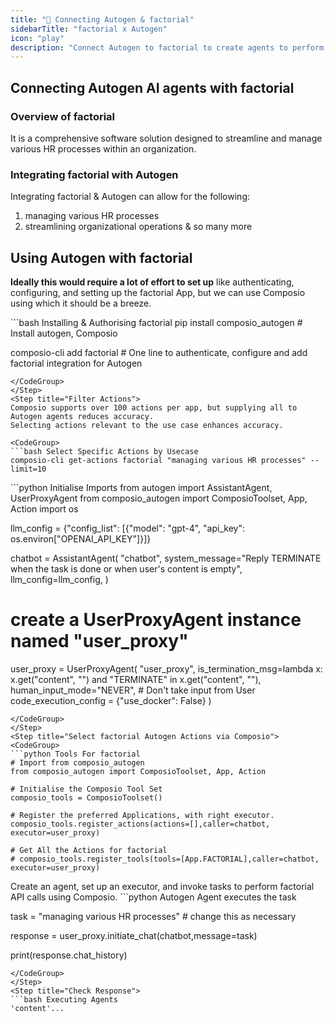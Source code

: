 ```yaml
---
title: "🚀 Connecting Autogen & factorial"
sidebarTitle: "factorial x Autogen"
icon: "play"
description: "Connect Autogen to factorial to create agents to perform tasks using natural language"
---
```


## Connecting Autogen AI agents with factorial

### Overview of factorial

It is a comprehensive software solution designed to streamline and manage various HR processes within an organization.

### Integrating factorial with Autogen

Integrating factorial & Autogen can allow for the following:

1. managing various HR processes
2. streamlining organizational operations
& so many more

## Using Autogen with factorial

<Steps>
<Step title="Setting Up the Environment">

**Ideally this would require a lot of effort to set up** like authenticating, configuring, and setting up the factorial App, but we can use Composio using which it should be a breeze.

<CodeGroup>
```bash Installing & Authorising factorial
pip install composio_autogen # Install autogen, Composio 

composio-cli add factorial # One line to authenticate, configure and add factorial integration for Autogen
```
</CodeGroup>
</Step>
<Step title="Filter Actions">
Composio supports over 100 actions per app, but supplying all to Autogen agents reduces accuracy.
Selecting actions relevant to the use case enhances accuracy.

<CodeGroup>
```bash Select Specific Actions by Usecase
composio-cli get-actions factorial "managing various HR processes" --limit=10
```
</CodeGroup>

</Step>
<Step title="Import Base Packages">

<CodeGroup>
```python Initialise Imports
from autogen import AssistantAgent, UserProxyAgent
from composio_autogen import ComposioToolset, App, Action
import os

llm_config = {"config_list": [{"model": "gpt-4", "api_key": os.environ["OPENAI_API_KEY"]}]}

chatbot = AssistantAgent(
    "chatbot",
    system_message="Reply TERMINATE when the task is done or when user's content is empty",
    llm_config=llm_config,
)

# create a UserProxyAgent instance named "user_proxy"
user_proxy = UserProxyAgent(
    "user_proxy",
    is_termination_msg=lambda x: x.get("content", "") and "TERMINATE" in x.get("content", ""),
    human_input_mode="NEVER", # Don't take input from User
    code_execution_config = {"use_docker": False}
)
```
</CodeGroup>
</Step>
<Step title="Select factorial Autogen Actions via Composio">
<CodeGroup>
```python Tools For factorial
# Import from composio_autogen
from composio_autogen import ComposioToolset, App, Action

# Initialise the Composio Tool Set
composio_tools = ComposioToolset()

# Register the preferred Applications, with right executor. 
composio_tools.register_actions(actions=[],caller=chatbot, executor=user_proxy)

# Get All the Actions for factorial
# composio_tools.register_tools(tools=[App.FACTORIAL],caller=chatbot, executor=user_proxy) 
```
</CodeGroup>
</Step>
<Step title="Execute the Agent">
Create an agent, set up an executor, and invoke tasks to perform factorial API calls using Composio. 
<CodeGroup>
```python Autogen Agent executes the task

task = "managing various HR processes" # change this as necessary

response = user_proxy.initiate_chat(chatbot,message=task)

print(response.chat_history)
```
</CodeGroup>
</Step>
<Step title="Check Response">
```bash Executing Agents
'content'...
```
</Step>
</Steps>
